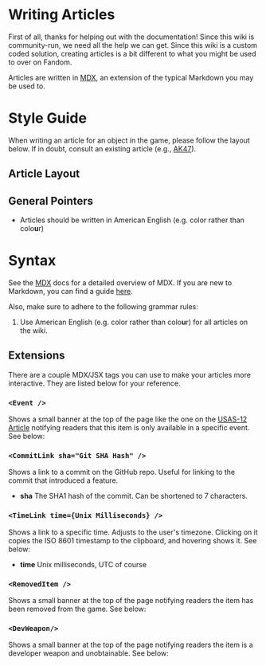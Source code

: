 
# Writing Articles

First of all, thanks for helping out with the documentation! Since this wiki is community-run, we need all the help we can get.
Since this wiki is a custom coded solution, creating articles is a bit different to what you might be used to over on Fandom.

Articles are written in [MDX](https://mdxjs.com/docs/what-is-mdx/), an extension of the typical Markdown you may be used to.

# Style Guide

When writing an article for an object in the game, please follow the layout below. If in doubt, consult an existing
article (e.g., [AK47](/weapons/guns/ak47)).

## Article Layout

## General Pointers

- Articles should be written in American English (e.g. color rather than colo**u**r)

# Syntax

See the [MDX](https://mdxjs.com/docs/what-is-mdx/) docs for a detailed overview of MDX. If you are new to Markdown, you can find a
guide [here](https://www.markdownguide.org/basic-syntax/).

Also, make sure to adhere to the following grammar rules:

1. Use American English (e.g. color rather than colo**u**r) for all articles on the wiki.

## Extensions

There are a couple MDX/JSX tags you can use to make your articles more interactive. They are listed below for your reference.

### `<Event />`

Shows a small banner at the top of the page like the one on the [USAS-12 Article](/weapons/guns/usas12) notifying readers
that this item is only available in a specific event. See below:

<Event />

### `<CommitLink sha="Git SHA Hash" />`

Shows a link to a commit on the GitHub repo. Useful for linking to the commit that introduced a feature.

<CommitLink sha="1da8f75e" />

- **sha** The SHA1 hash of the commit. Can be shortened to 7 characters.

### `<TimeLink time={Unix Milliseconds} />`

Shows a link to a specific time. Adjusts to the user's timezone. Clicking on it copies the ISO 8601 timestamp to the clipboard, and hovering shows it.
See below:

<TimeLink time={1699868632020} />

- **time** Unix milliseconds, UTC of course

### `<RemovedItem />`

Shows a small banner at the top of the page notifying readers the item has been removed from the game. See below:

<Removed />

### `<DevWeapon/>`

Shows a small banner at the top of the page notifying readers the item is a developer weapon and unobtainable. See below:

<DevWeapon />
